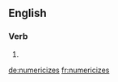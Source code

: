 ==English==

===Verb===
{{head|en}}

# {{en-third-person singular of|numericize}}

[[de:numericizes]]
[[fr:numericizes]]